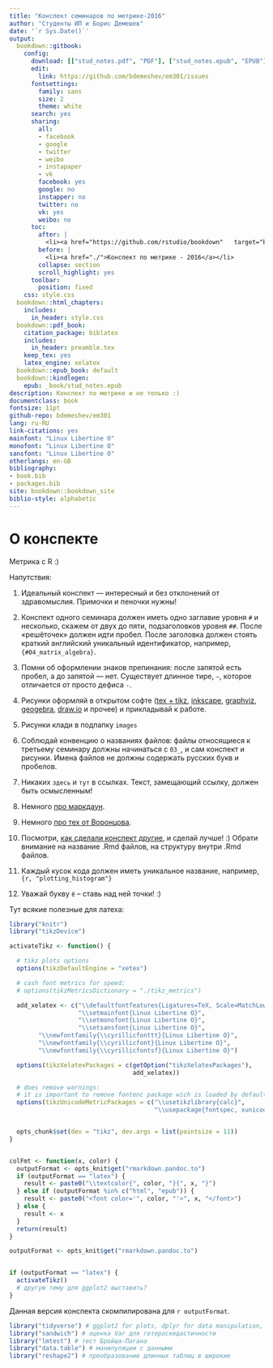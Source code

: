 ```yaml
---
title: "Конспект семинаров по метрике-2016"
author: "Студенты ИП и Борис Демешев"
date: '`r Sys.Date()`'
output:
  bookdown::gitbook:
    config:
      download: [["stud_notes.pdf", "PDF"], ["stud_notes.epub", "EPUB"], ["stud_notes.mobi", "MOBI"]]
      edit:
        link: https://github.com/bdemeshev/em301/issues
      fontsettings:
        family: sans
        size: 2
        theme: white
      search: yes
      sharing:
        all:
        - facebook
        - google
        - twitter
        - weibo
        - instapaper
        - vk
        facebook: yes
        google: no
        instapper: no
        twitter: no
        vk: yes
        weibo: no
      toc:
        after: |
          <li><a href="https://github.com/rstudio/bookdown"   target="blank">Создано с использованием пакета bookdown</a></li>
        before: |
          <li><a href="./">Конспект по метрике - 2016</a></li>
        collapse: section
        scroll_highlight: yes
      toolbar:
        position: fixed
    css: style.css
  bookdown::html_chapters:
    includes:
      in_header: style.css
  bookdown::pdf_book:
    citation_package: biblatex
    includes:
      in_header: preamble.tex
    keep_tex: yes
    latex_engine: xelatex
  bookdown::epub_book: default
  bookdown::kindlegen:
    epub: _book/stud_notes.epub
description: Конспект по метрике и не только :)
documentclass: book
fontsize: 11pt
github-repo: bdemeshev/em301
lang: ru-RU
link-citations: yes
mainfont: "Linux Libertine O"
monofont: "Linux Libertine O"
sansfont: "Linux Libertine O"
otherlangs: en-GB
bibliography:
- book.bib
- packages.bib
site: bookdown::bookdown_site
biblio-style: alphabetic
---
```


# О конспекте {-}

Метрика с R :)

Напутствия:

1. Идеальный конспект — интересный и без отклонений от здравомыслия. Примочки и пеночки нужны!

1. Конспект одного семинара должен иметь одно заглавие уровня `#` и несколько, скажем от двух до пяти, подзаголовков уровня `##`. После «решёточек» должен идти пробел. После заголовка должен стоять краткий английский уникальный идентификатор, например, `{#04_matrix_algebra}`.

1. Помни об оформлении знаков препинания: после запятой есть пробел, а до запятой — нет. Существует длинное тире, `—`, которое отличается от просто дефиса `-`.

1. Рисунки оформляй в открытом софте ([tex + tikz](http://www.computational-logic.org/content/study/master/documents/softskills_tikz.pdf), [inkscape](https://inkscape.org/en/), [graphviz](https://inkscape.org/en/), [geogebra](https://www.geogebra.org/), [draw.io](https://www.draw.io/) и прочее) и прикладывай к работе.

1. Рисунки клади в подпапку `images`

1. Соблюдай конвенцию о названиях файлов: файлы относящиеся к третьему семинару должны начинаться с `03_`, и сам конспект и рисунки. Имена файлов не должны содержать русских букв и пробелов.

1. Никаких `здесь` и `тут` в ссылках. Текст, замещающий ссылку, должен быть осмысленным!

1. Немного [про маркдаун](https://guides.github.com/features/mastering-markdown/).

1. Немного [про тех от Воронцова](http://www.ccas.ru/voron/download/voron05latex.pdf).

1. Посмотри, [как сделали конспект другие](https://github.com/bdemeshev/em301/tree/master/2016/stud_notes), и сделай лучше! :) Обрати внимание на название .Rmd файлов, на структуру внутри .Rmd файлов.

1. Каждый кусок кода должен иметь уникальное название, например, `{r, "plotting_histogram"}`

1. Уважай букву `ё` – ставь над ней точки! :)


Тут всякие полезные для латеха:

\newcommand{\rank}{\mathrm{rank}}



```r
library("knitr")
library("tikzDevice")

activateTikz <- function() {

  # tikz plots options
  options(tikzDefaultEngine = "xetex")

  # cash font metrics for speed:
  # options(tikzMetricsDictionary = "./tikz_metrics")

  add_xelatex <- c("\\defaultfontfeatures{Ligatures=TeX, Scale=MatchLowercase}",
                   "\\setmainfont{Linux Libertine O}",
                   "\\setmonofont{Linux Libertine O}",
                   "\\setsansfont{Linux Libertine O}",
        "\\newfontfamily{\\cyrillicfonttt}{Linux Libertine O}",
        "\\newfontfamily{\\cyrillicfont}{Linux Libertine O}",
        "\\newfontfamily{\\cyrillicfontsf}{Linux Libertine O}")

  options(tikzXelatexPackages = c(getOption("tikzXelatexPackages"),
                                  add_xelatex))

  # does remove warnings:
  # it is important to remove fontenc package wich is loaded by default
  options(tikzUnicodeMetricPackages = c("\\usetikzlibrary{calc}",
                                        "\\usepackage{fontspec, xunicode}", add_xelatex))


  opts_chunk$set(dev = "tikz", dev.args = list(pointsize = 11))
}


colFmt <- function(x, color) {
  outputFormat <- opts_knit$get("rmarkdown.pandoc.to")
  if (outputFormat == "latex") {
    result <- paste0("\\textcolor{", color, "}{", x, "}")
  } else if (outputFormat %in% c("html", "epub")) {
    result <- paste0("<font color='", color, "'>", x, "</font>")
  } else {
    result <- x
  }
  return(result)
}

outputFormat <- opts_knit$get("rmarkdown.pandoc.to")


if (outputFormat == "latex") {
  activateTikz()
  # другую тему для ggplot2 выставить?
}

```

Данная версия конспекта скомпилирована для `r outputFormat`.


```r
library("tidyverse") # ggplot2 for plots, dplyr for data manipulation, broom and more
library("sandwich") # оценка Var для гетероскедастичности
library("lmtest") # тест Бройша-Пагана
library("data.table") # манипуляции с данными
library("reshape2") # преобразование длинных таблиц в широкие
```

